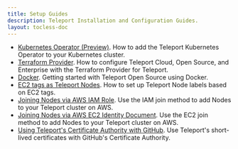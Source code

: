 ```yaml
---
title: Setup Guides
description: Teleport Installation and Configuration Guides.
layout: tocless-doc
---
```


  - [Kubernetes Operator (Preview)](./guides/teleport-operator.mdx). How to add the Teleport Kubernetes Operator to your Kubernetes cluster.
  - [Terraform Provider](./guides/terraform-provider.mdx). How to configure Teleport Cloud, Open Source, and Enterprise with the Terraform Provider for Teleport.
  - [Docker](./guides/docker.mdx). Getting started with Teleport Open Source using Docker.
  - [EC2 tags as Teleport Nodes](./guides/ec2-tags.mdx). How to set up Teleport Node labels based on EC2 tags.
  - [Joining Nodes via AWS IAM Role](./guides/joining-nodes-aws-iam.mdx). Use the IAM join method to add Nodes to your Teleport cluster on AWS.
  - [Joining Nodes via AWS EC2 Identity Document](./guides/joining-nodes-aws-ec2.mdx). Use the EC2 join method to add Nodes to your Teleport cluster on AWS.
  - [Using Teleport's Certificate Authority with GitHub](./guides/ssh-key-extensions.mdx). Use Teleport's short-lived certificates with GitHub's Certificate Authority.


